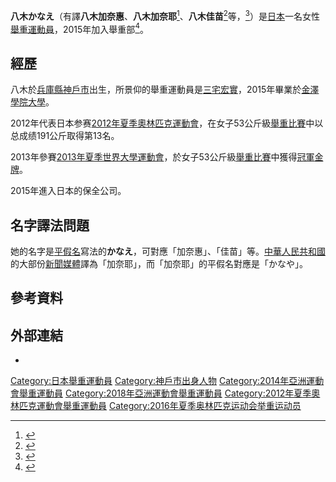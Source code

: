 {{expand|time=2015-11-27T12:33:02+00:00}}
{{refimprove|time=2015-11-27T12:33:02+00:00}}
{{Infobox sportsperson
| headercolor    = #00BFFF
| name           = 八木かなえ
| image          = 
| imagesize      = 
| caption        = 
| birthname      = 
| fullname       = Yagi Kanae
| nickname       = 
| nationality    = {{JPN}}
| residence      = 
| birthdate      = {{Birth date and age|1992|7|16}}
| birthplace     = {{JPN}}[[兵库县|兵库县]][[神户市|神户市]]
| deathdate      = 
| deathplace     = 
| height         = 152cm
| weight         = 53kg
| website        =
| country        = 
| sport          = [[举重|举重]]
| event          = 女子53公斤级
| collegeteam    = {{link-ja|金泽学院大学|金沢学院大学}}
| club           = 
| team           = 
| turnedpro      = 
| coach          = [[山田政晴|山田政晴]]
| retired        = 
| coaching       = 
| worlds         = 
| regionals      = 
| nationals      = 
| olympics       = 
| paralympics    = 
| highestranking = 
| pb             = 
| medaltemplates =
}}

'''八木かなえ'''（有譯'''八木加奈惠'''、'''八木加奈耶'''<ref>{{cite web|url=http://2012.sohu.com/20120727/n349190067.shtml|title=日本教练：中国队举重水平下降 我们夺牌几率大|author=睦南|work=搜狐体育|date=2012-07-27|accessdate=2015-11-28|archive-date=2018-10-07|archive-url=https://web.archive.org/web/20181007045520/http://2012.sohu.com/20120727/n349190067.shtml|dead-url=no}}</ref>、'''八木佳苗'''<ref>{{cite web|url=http://sports.sohu.com/20131007/n387674481.shtml|title=图文：东亚运举重张宛琼夺金 八木佳苗致意|date=2013-10-07|accessdate=2015-12-22|archive-date=2018-10-07|archive-url=https://web.archive.org/web/20181007182321/http://sports.sohu.com/20131007/n387674481.shtml|dead-url=no}}</ref>等，{{bd|1992年|7月16日|df=y}}<ref name="jocprofile">{{cite web|url=http://www.joc.or.jp/games/olympic/london/sports/weightlifting/team/yagikanae.html|title=ロンドンオリンピック2012  八木 かなえ（ウエイトリフティング）プロフィール - JOC|work=日本オリンピック委員会|date=|accessdate=2015-11-28|archive-date=2016-04-09|archive-url=https://web.archive.org/web/20160409084825/http://www.joc.or.jp/games/olympic/london/sports/weightlifting/team/yagikanae.html|dead-url=no}}</ref>）是[[日本|日本]]一名女性[[舉重|舉重]][[運動員|運動員]]，2015年加入{{link-ja|綜合警備保障|綜合警備保障}}舉重部<ref>{{cite web|url=http://www.alsok.co.jp/company/news/news_release_details.htm?alpc_news.news_detail=2674|title=スポーツ強化選手の入社について|work=綜合警備保障株式会社|date=2014-10-07|accessdate=2015-11-28|archive-date=2016-03-04|archive-url=https://web.archive.org/web/20160304132024/http://www.alsok.co.jp/company/news/news_release_details.htm?alpc_news.news_detail=2674|dead-url=no}}</ref>。

==經歷==
八木於[[兵庫縣|兵庫縣]][[神戶市|神戶市]]出生，所景仰的舉重運動員是[[三宅宏實|三宅宏實]]，2015年畢業於[[金澤學院大學|金澤學院大學]]。

2012年代表日本参赛[[2012年夏季奧林匹克運動會|2012年夏季奧林匹克運動會]]，在女子53公斤級[[2012年夏季奧林匹克運動會舉重比賽－女子53公斤級|舉重比賽]]中以总成绩191公斤取得第13名。

2013年參賽[[2013年夏季世界大學運動會|2013年夏季世界大學運動會]]，於女子53公斤級[[2013年夏季世界大學運動會舉重比賽|舉重比賽]]中獲得[[冠軍|冠軍]][[金牌|金牌]]。

2015年進入日本的保全公司{{link-ja|綜合警備保障|綜合警備保障}}。
==名字譯法問題==
她的名字是[[平假名|平假名]]寫法的'''かなえ'''，可對應「加奈惠」、「佳苗」等。[[中華人民共和國|中華人民共和國]]的大部份[[新聞|新聞]][[媒體|媒體]]譯為「加奈耶」，而「加奈耶」的平假名對應是「かなや」。

==參考資料==
{{reflist}}

==外部連結==
*{{facebook|八木かなえ-166081893442632}}

{{DEFAULTSORT:Yagi Kanae}}
[[Category:日本舉重運動員|Category:日本舉重運動員]]
[[Category:神戶市出身人物|Category:神戶市出身人物]]
[[Category:2014年亞洲運動會舉重運動員|Category:2014年亞洲運動會舉重運動員]]
[[Category:2018年亞洲運動會舉重運動員|Category:2018年亞洲運動會舉重運動員]]
[[Category:2012年夏季奧林匹克運動會舉重運動員|Category:2012年夏季奧林匹克運動會舉重運動員]]
[[Category:2016年夏季奥林匹克运动会举重运动员|Category:2016年夏季奥林匹克运动会举重运动员]]
